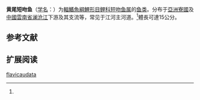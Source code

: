 {{Speciesbox
| name = 黄尾短吻鱼
| status = NE
| status_system = IUCN3.1
| image = 
| genus = Sikukia
| species = flavicaudata
| authority = Chu et Chen, 1986<ref name='id5966'>{{cite web| url =http://www.bioinfo.cn/db05/BjdwSpecies.php?action=view&id=5966| title =黄尾短吻鱼| work =中国动物物种编目数据库| publisher =中国科学院微生物研究所| author =中国科学院动物研究所| accessdate =2009-04-11| deadurl =yes| archiveurl =https://web.archive.org/web/20160305031803/http://www.bioinfo.cn/db05/BjdwSpecies.php?action=view&id=5966| archivedate =2016-03-05}}</ref>
| synonyms = 
}}

'''黄尾短吻鱼'''（[[学名|学名]]：{{lang|la|''Sikukia flavicaudata''}}）为[[輻鰭魚綱|輻鰭魚綱]][[鯉形目|鯉形目]][[鲤科|鲤科]][[短吻鱼属|短吻鱼属]]的[[鱼类|鱼类]]。分布于[[亞洲|亞洲]][[寮國|寮國]]及[[中國|中國]][[雲南省|雲南省]][[澜沧江|澜沧江]]下游及其支流等，常见于江河主河道。<ref name='id5966'/>體長可達15公分。

== 参考文献 ==
{{reflist}}

== 扩展阅读 ==
{{refbegin}}
{{wikispecies-inline|Sikukia flavicaudata|黄尾短吻鱼}}
{{refend}}
{{Taxonbar|from=Q3759058}}

[[Category:短吻鱼属|flavicaudata]]


{{鯉形目小作品}}